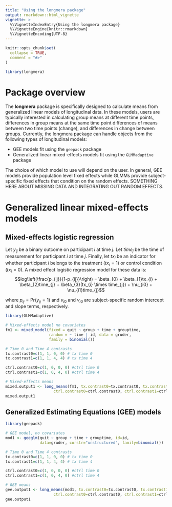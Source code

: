 ```yaml
---
title: "Using the longmera package"
output: rmarkdown::html_vignette
vignette: >
  %\VignetteIndexEntry{Using the longmera package}
  %\VignetteEngine{knitr::rmarkdown}
  %\VignetteEncoding{UTF-8}
---
```


```r
knitr::opts_chunk$set(
  collapse = TRUE,
  comment = "#>"
)
```

```r
library(longmera)
```

# Package overview

The **longmera** package is specifically designed to calculate means from generalized linear models
of longitudinal data. In these models, users are typically interested in calculating group means at different time points, differences in group means at the same time point
differences of means between two time points (change), and differences in change between groups. 
Currently, the longmera package can handle objects from the following types of longitudinal models:

- GEE models fit using the `geepack` package
- Generalized linear mixed-effects models fit using the `GLMMadaptive` package

The choice of which model to use will depend on the user. In general, GEE models provide population level fixed effects while GLMMs provide subject-specific fixed effects that condition on the random effects. SOMETHING HERE ABOUT MISSING DATA AND INTEGRATING OUT RANDOM EFFECTS.

# Generalized linear mixed-effects models

## Mixed-effects logistic regression
Let $y_{ij}$ be a binary outcome on participant $i$ at time $j$. Let $time_{j}$ be the time of measurement for participant $i$ at time $j$. Finally, let $tx_{i}$ be an indicator for whether participant $i$ belongs to the treatment ($tx_{i}=1$) or control condition ($tx_{i}=0$). A mixed effect logistic regression model for these data is:
$$log\left(\frac{p_{ij}}{1-p_{ij}}\right) = \beta_{0} + \beta_{1}tx_{i} + \beta_{2}time_{j} + 
\beta_{3}(tx_{i} \times time_{j}) + \nu_{i0} + \nu_{i1}time_{j}$$

where $p_{ij}=\mbox{Pr}(y_{ij}=1)$ and $\nu_{i0}$ and $\nu_{i0}$ are subject-specific random intercept and slope terms, respectively.

```r
library(GLMMadaptive)

# Mixed-effects model no covariates
fm1 <- mixed_model(fixed = quit ~ group + time + grouptime, 
                   random = ~ time | id, data = gruder,
                   family = binomial())

# Time 0 and Time 4 contrasts
tx.contrast0=c(1, 1, 0, 0) # tx time 0
tx.contrast1=c(1, 1, 4, 4) # tx time 4

ctrl.contrast0=c(1, 0, 0, 0) #ctrl time 0
ctrl.contrast1=c(1, 0, 4, 0) #ctrl time 4

# Mixed-effects means
mixed.output1 <- long_means(fm1, tx.contrast0=tx.contrast0, tx.contrast1=tx.contrast1,
                     ctrl.contrast0=ctrl.contrast0, ctrl.contrast1=ctrl.contrast1)
mixed.output1
```

## Generalized Estimating Equations (GEE) models

```r
library(geepack)

# GEE model, no covariates
mod1 <- geeglm(quit ~ group + time + grouptime, id=id, 
               data=gruder, corstr="unstructured", family=binomial())

# Time 0 and Time 4 contrasts
tx.contrast0=c(1, 1, 0, 0) # tx time 0
tx.contrast1=c(1, 1, 4, 4) # tx time 4

ctrl.contrast0=c(1, 0, 0, 0) #ctrl time 0
ctrl.contrast1=c(1, 0, 4, 0) #ctrl time 4

# GEE means
gee.output1 <- long_means(mod1, tx.contrast0=tx.contrast0, tx.contrast1=tx.contrast1,
                     ctrl.contrast0=ctrl.contrast0, ctrl.contrast1=ctrl.contrast1)
gee.output1
```


